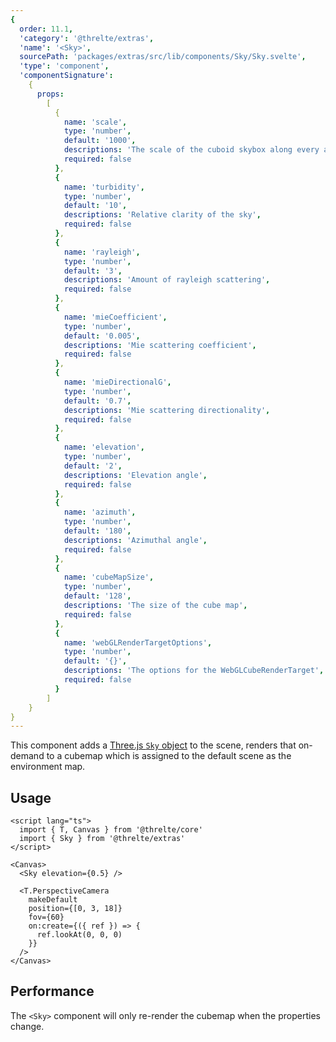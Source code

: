 ```yaml
---
{
  order: 11.1,
  'category': '@threlte/extras',
  'name': '<Sky>',
  sourcePath: 'packages/extras/src/lib/components/Sky/Sky.svelte',
  'type': 'component',
  'componentSignature':
    {
      props:
        [
          {
            name: 'scale',
            type: 'number',
            default: '1000',
            descriptions: 'The scale of the cuboid skybox along every axis',
            required: false
          },
          {
            name: 'turbidity',
            type: 'number',
            default: '10',
            descriptions: 'Relative clarity of the sky',
            required: false
          },
          {
            name: 'rayleigh',
            type: 'number',
            default: '3',
            descriptions: 'Amount of rayleigh scattering',
            required: false
          },
          {
            name: 'mieCoefficient',
            type: 'number',
            default: '0.005',
            descriptions: 'Mie scattering coefficient',
            required: false
          },
          {
            name: 'mieDirectionalG',
            type: 'number',
            default: '0.7',
            descriptions: 'Mie scattering directionality',
            required: false
          },
          {
            name: 'elevation',
            type: 'number',
            default: '2',
            descriptions: 'Elevation angle',
            required: false
          },
          {
            name: 'azimuth',
            type: 'number',
            default: '180',
            descriptions: 'Azimuthal angle',
            required: false
          },
          {
            name: 'cubeMapSize',
            type: 'number',
            default: '128',
            descriptions: 'The size of the cube map',
            required: false
          },
          {
            name: 'webGLRenderTargetOptions',
            type: 'number',
            default: '{}',
            descriptions: 'The options for the WebGLCubeRenderTarget',
            required: false
          }
        ]
    }
}
---
```


This component adds a [Three.js `Sky` object](https://github.com/mrdoob/three.js/blob/dev/examples/jsm/objects/Sky.js) to the scene, renders that on-demand to a cubemap which is assigned to the default scene as the environment map.

<Example
  path="extras/sky"
  showFile="App.svelte"
/>

## Usage

```svelte
<script lang="ts">
  import { T, Canvas } from '@threlte/core'
  import { Sky } from '@threlte/extras'
</script>

<Canvas>
  <Sky elevation={0.5} />

  <T.PerspectiveCamera
    makeDefault
    position={[0, 3, 18]}
    fov={60}
    on:create={({ ref }) => {
      ref.lookAt(0, 0, 0)
    }}
  />
</Canvas>
```

## Performance

The `<Sky>` component will only re-render the cubemap when the properties change.
